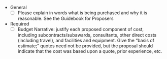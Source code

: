 ::: {.content-visible when-format="html"}
::: column-margin
-   General
    -   [ ] Please explain in words what is being purchased and why it is reasonable. See the Guidebook for Proposers
-   Required
    -   [ ] Budget Narrative: justify each proposed component of cost, including subcontracts/subawards, consultants, other direct costs (including travel), and facilities and equipment. Give the "basis of estimate;" quotes need not be provided, but the proposal should indicate that the cost was based upon a quote, prior experience, etc.
:::
:::
